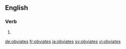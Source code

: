 ==English==

===Verb===
{{head|en}}

# {{en-third-person singular of|obviate}}

[[de:obviates]]
[[fr:obviates]]
[[ja:obviates]]
[[sv:obviates]]
[[vi:obviates]]